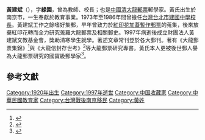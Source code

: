 {{Infobox Writer
|image =
|imagesize = 200px
|birthdate = {{birth date|1920|12|23}}
|birthplace = {{ROC-1912|江蘇省}}[[江寧縣|江寧縣]]（今[[江蘇省|江蘇省]][[南京市|南京市]]）
|deathdate = {{death date and age|1997|5|27|1920|12|23}}
|deathplace = {{ROC-TW}}[[台北市|台北市]]
|nationality = {{ROC}}
|occupation = [[教師|教師]]、[[校長|校長]]、[[郵政|郵政]]學家
|birth_date={{birth date|1920|12|23}}|birth_place={{ROC-1912|江蘇省}}[[江寧縣|江寧縣]]（今[[江蘇省|江蘇省]][[南京市|南京市]]）|death_date={{death date and age|1997|5|27|1920|12|23}}|death_place={{TWN}}[[台北市|台北市]]}}

'''黃建斌'''（{{bd|1920年12月23日||1997年5月27日|}}），字'''綠園'''，曾為教師、校長；也是[[中國|中國]][[清朝|清]][[大龍郵票|大龍郵票]]郵學家。黃氏出生於南京市，一生奉獻於教育事業。1973年至1986年間曾擔任[[台灣|台灣]][[台北市|台北市]][[臺北市立建國高級中學|建國中學]][[校長|校長]]。黃建斌工作之餘嗜好集郵，早年曾致力於[[紅印花加蓋暫作郵票|紅印花加蓋暫作郵票]]的蒐集，後來放棄紅印花轉而全力研究蒐羅大龍郵票及相關郵史。1997年病逝後成立財團法人黃建斌文教基金會，獎助清寒學生就學。著述文章常刊登於各大郵刊。著有《大龍郵票集錦》<ref>{{cite book |language=zh-tw |title=《大龍郵票集錦》 |author=黃建斌 |year=1993-08 |location=台北}}</ref>與《大龍信封存世考》<ref>{{cite book |language=zh-tw |title=《大龍信封存世考》 |author=黃建斌 |year=1997-12 |location=台北}}</ref>等大龍郵票研究專書。黃氏本人更被後世郵人譽為大龍郵票研究的國寶級郵學家<ref>{{Cite web |language=zh-cn |title=“龙头老大”黄建斌 |url=http://www.yzzfcg.gov.cn/detail.php?n=36622&c= |publisher=揚子郵趣 |date=2007-05-24 |accessdate=2014-09-01 |deadurl=yes |archiveurl=https://web.archive.org/web/20160310064823/http://www.yzzfcg.gov.cn/detail.php?n=36622&c= |archivedate=2016-03-10 }}</ref>。

== 參考文獻 ==
{{reflist}}
[[Category:1920年出生|Category:1920年出生]]
[[Category:1997年逝世|Category:1997年逝世]]
[[Category:中国收藏家|Category:中国收藏家]]
[[Category:中華民國教育家|Category:中華民國教育家]]
[[Category:台灣戰後南京移民|Category:台灣戰後南京移民]]
[[Category:黃姓|Category:黃姓]]
